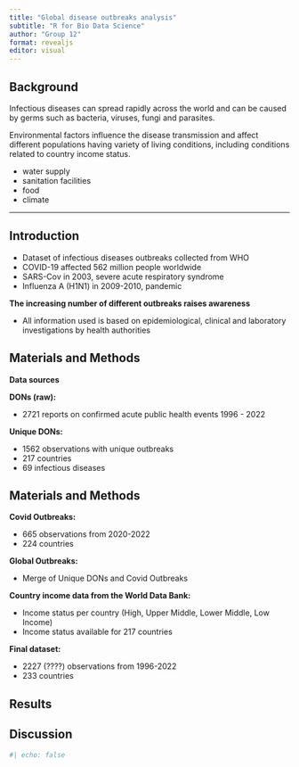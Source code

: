 ```yaml
---
title: "Global disease outbreaks analysis"
subtitle: "R for Bio Data Science"
author: "Group 12"
format: revealjs
editor: visual
---
```


## Background

Infectious diseases can spread rapidly across the world and can be caused by germs such as bacteria, viruses, fungi and parasites.

Environmental factors influence the disease transmission and affect different populations having variety of living conditions, including conditions related to country income status.

-   water supply
-   sanitation facilities
-   food
-   climate

------------------------------------------------------------------------

## Introduction

-   Dataset of infectious diseases outbreaks collected from WHO
-   COVID-19 affected 562 million people worldwide
-   SARS-Cov in 2003, severe acute respiratory syndrome
-   Influenza A (H1N1) in 2009-2010, pandemic

**The increasing number of different outbreaks raises awareness**

-   All information used is based on epidemiological, clinical and laboratory investigations by health authorities

## Materials and Methods

**Data sources**

**DONs (raw):**

-   2721 reports on confirmed acute public health events 1996 - 2022

**Unique DONs:**

-   1562 observations with unique outbreaks
-   217 countries
-   69 infectious diseases

## Materials and Methods

**Covid Outbreaks:**

-   665 observations from 2020-2022
-   224 countries

**Global Outbreaks:**

-   Merge of Unique DONs and Covid Outbreaks

**Country income data from the World Data Bank:**

-   Income status per country (High, Upper Middle, Lower Middle, Low Income)
-   Income status available for 217 countries

**Final dataset:**

-   2227 (????) observations from 1996-2022
-   233 countries

## Results

## Discussion

```r
#| echo: false

```
